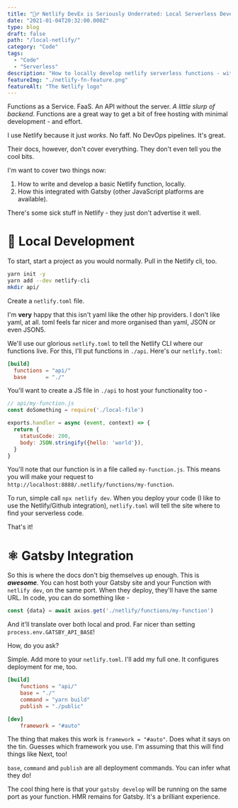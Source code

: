 ```yaml
---
title: "🧙‍♂️ Netlify DevEx is Seriously Underrated: Local Serverless Development"
date: "2021-01-04T20:32:00.000Z"
type: blog 
draft: false
path: "/local-netlify/"
category: "Code"
tags:
  - "Code"
  - "Serverless"
description: "How to locally develop netlify serverless functions - with Gatsby!"
featureImg: "./netlify-fn-feature.png"
featureAlt: "The Netlify logo"
---
```


Functions as a Service. FaaS. An API without the server. *A little slurp of backend*. Functions are a great way to get a bit of free hosting with minimal development - and effort.

I use Netlify because it just *works*. No faff. No DevOps pipelines. It's great.

Their docs, however, don't cover everything. They don't even tell you the cool bits. 

I'm want to cover two things now:
1. How to write and develop a basic Netlify function, locally.
2. How this integrated with Gatsby (other JavaScript platforms are available).

There's some sick stuff in Netlify - they just don't advertise it well.


# 🚀 Local Development

To start, start a project as you would normally. Pull in the Netlify cli, too.

```bash
yarn init -y 
yarn add --dev netlify-cli
mkdir api/
```

Create a `netlify.toml` file.

I'm **very** happy that this isn't yaml like the other hip providers. I don't like yaml, at all. toml feels far nicer and more organised than yaml, JSON or even JSON5.

We'll use our glorious `netlify.toml` to tell the Netlify CLI where our functions live. For this, I'll put functions in `./api`. Here's our `netlify.toml`:

```toml
[build]
  functions = "api/"
  base      = "./"
```

You'll want to create a JS file in `./api` to host your functionality too -

```js
// api/my-function.js
const doSomething = require('./local-file')

exports.handler = async (event, context) => {
  return {
    statusCode: 200,
    body: JSON.stringify({hello: 'world'}),
  }
}
```

You'll note that our function is in a file called `my-function.js`. This means you will make your request to `http://localhost:8888/.netlify/functions/my-function`.

To run, simple call `npx netlify dev`. When you deploy your code (I like to use the Netlify/Github integration), `netlify.toml` will tell the site where to find your serverless code. 

That's it!

# ⚛️ Gatsby Integration

So this is where the docs don't big themselves up enough. This is ***awesome***. You can host both your Gatsby site and your Function with `netlify dev`, on the same port. When they deploy, they'll have the same URL. In code, you can do something like -

```js
const {data} = await axios.get('./netlify/functions/my-function')
```

And it'll translate over both local and prod. Far nicer than setting `process.env.GATSBY_API_BASE`!

How, do you ask?

Simple. Add more to your `netlify.toml`. I'll add my full one. It configures deployment for me, too.

```toml
[build]
	functions = "api/"
	base = "./"
	command = "yarn build"
	publish = "./public"

[dev]
	framework = "#auto"
```

The thing that makes this work is `framework = "#auto"`. Does what it says on the tin. Guesses which framework you use. I'm assuming that this will find things like Next, too!

`base`, `command` and `publish` are all deployment commands. You can infer what they do!

The cool thing here is that your `gatsby develop` will be running on the same port as your function. HMR remains for Gatsby. It's a brilliant experience.
